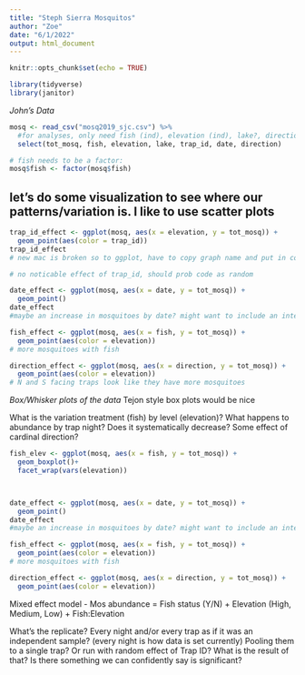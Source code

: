 ```yaml
---
title: "Steph Sierra Mosquitos"
author: "Zoe"
date: "6/1/2022"
output: html_document
---
```


```r
knitr::opts_chunk$set(echo = TRUE)

library(tidyverse)
library(janitor)
```

*John’s Data*
```r
mosq <- read_csv("mosq2019_sjc.csv") %>% 
  #for analyses, only need fish (ind), elevation (ind), lake?, direction (ind) trap_id (random), date (random), tot_mosq(response var)
  select(tot_mosq, fish, elevation, lake, trap_id, date, direction)

# fish needs to be a factor:
mosq$fish <- factor(mosq$fish)
```

## let's do some visualization to see where our patterns/variation is. I like to use scatter plots

```r
trap_id_effect <- ggplot(mosq, aes(x = elevation, y = tot_mosq)) +
  geom_point(aes(color = trap_id))
trap_id_effect
# new mac is broken so to ggplot, have to copy graph name and put in console

# no noticable effect of trap_id, should prob code as random

date_effect <- ggplot(mosq, aes(x = date, y = tot_mosq)) +
  geom_point()
date_effect
#maybe an increase in mosquitoes by date? might want to include an interaction of date and elev in model

fish_effect <- ggplot(mosq, aes(x = fish, y = tot_mosq)) +
  geom_point(aes(color = elevation))
# more mosquitoes with fish

direction_effect <- ggplot(mosq, aes(x = direction, y = tot_mosq)) +
  geom_point(aes(color = elevation))
# N and S facing traps look like they have more mosquitoes

```

*Box/Whisker plots of the data*
Tejon style box plots would be nice

What is the variation treatment (fish) by level (elevation)?
What happens to abundance by trap night?
Does it systematically decrease?
Some effect of cardinal direction? 

```r
fish_elev <- ggplot(mosq, aes(x = fish, y = tot_mosq)) +
  geom_boxplot()+
  facet_wrap(vars(elevation))



date_effect <- ggplot(mosq, aes(x = date, y = tot_mosq)) +
  geom_point()
date_effect
#maybe an increase in mosquitoes by date? might want to include an interaction of date and elev in model

fish_effect <- ggplot(mosq, aes(x = fish, y = tot_mosq)) +
  geom_point(aes(color = elevation))
# more mosquitoes with fish

direction_effect <- ggplot(mosq, aes(x = direction, y = tot_mosq)) +
  geom_point(aes(color = elevation))
```



Mixed effect model - Mos abundance = Fish status (Y/N) + Elevation (High, Medium, Low) + Fish:Elevation

What’s the replicate?
Every night and/or every trap as if it was an independent sample? (every night is how data is set currently)
Pooling them to a single trap?
Or run with random effect of Trap ID?
What is the result of that? Is there something we can confidently say is significant?




